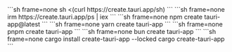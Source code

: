 
<Tabs syncKey="cmd">
<TabItem label="Bash">
```sh frame=none
sh <(curl https://create.tauri.app/sh)
```
</TabItem>
<TabItem label="PowerShell">
```sh frame=none
irm https://create.tauri.app/ps | iex
```
</TabItem>
<TabItem label="npm">
```sh frame=none
npm create tauri-app@latest
```
</TabItem>
<TabItem label="Yarn">
```sh frame=none
yarn create tauri-app
```
</TabItem>
<TabItem label="pnpm">
```sh frame=none
pnpm create tauri-app
```
</TabItem>
<TabItem label="bun">
```sh frame=none
bun create tauri-app
```
</TabItem>
<TabItem label="Cargo">
```sh frame=none
cargo install create-tauri-app --locked
cargo create-tauri-app
```
</TabItem>
</Tabs>
